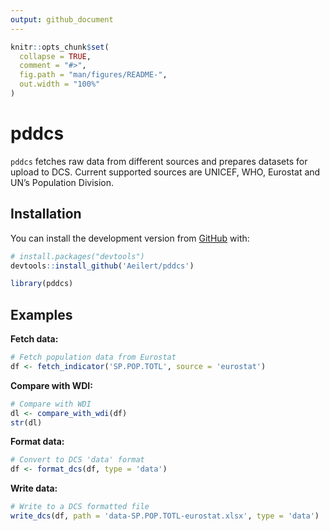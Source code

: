 ```yaml
---
output: github_document
---
```


<!-- README.md is generated from README.Rmd. Please edit that file -->

```r
knitr::opts_chunk$set(
  collapse = TRUE,
  comment = "#>",
  fig.path = "man/figures/README-",
  out.width = "100%"
)
```

# pddcs

<!-- badges: start -->
<!-- badges: end -->

`pddcs` fetches raw data from different sources and prepares datasets for upload to DCS. Current supported sources are UNICEF, WHO, Eurostat and UN's Population Division. 

## Installation

You can install the development version from [GitHub](https://github.com/) with:

``` r
# install.packages("devtools")
devtools::install_github('Aeilert/pddcs')
```

``` r
library(pddcs)
```

## Examples

**Fetch data:** 

``` r
# Fetch population data from Eurostat
df <- fetch_indicator('SP.POP.TOTL', source = 'eurostat')
```

**Compare with WDI:**

``` r
# Compare with WDI
dl <- compare_with_wdi(df)
str(dl)
```

**Format data:**

``` r
# Convert to DCS 'data' format 
df <- format_dcs(df, type = 'data')

```

**Write data:**

``` r
# Write to a DCS formatted file  
write_dcs(df, path = 'data-SP.POP.TOTL-eurostat.xlsx', type = 'data')
```

